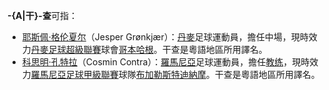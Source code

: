 '''-{A|干}-查'''可指：

*[[耶斯佩·格伦夏尔|耶斯佩·格伦夏尔]]（Jesper Grønkjær）：[[丹麥|丹麥]]足球運動員，擔任中場，現時效力[[丹麥足球超級聯賽|丹麥足球超級聯賽]]球會[[哥本哈根足球俱樂部|哥本哈根]]。干查是粵語地區所用譯名。
*[[科思明·孔特拉|科思明·孔特拉]]（Cosmin Contra）：[[羅馬尼亞|羅馬尼亞]]足球運動員，擔任[[教练|教练]]，現時效力[[羅馬尼亞足球甲級聯賽|羅馬尼亞足球甲級聯賽]]球隊[[布加勒斯特迪納摩足球俱樂部|布加勒斯特迪納摩]]。干查是粵語地區所用譯名。

{{disambig|Cat=二字人名消歧義}}